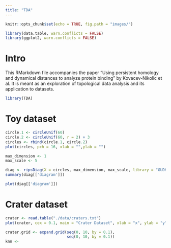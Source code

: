 ```yaml
---
title: "TDA"
---
```


```r
knitr::opts_chunk$set(echo = TRUE, fig.path = "images/")
```

```r
library(data.table, warn.conflicts = FALSE)
library(ggplot2, warn.conflicts = FALSE)
```

# Intro

This RMarkdown file accompanies the paper "Using persistent homology and dynamical distances to analyze protein binding" by Kovacev-Nikolic et al.  It is meant as an exploration of topological data analysis and its application to datasets.

```r
library(TDA)
```

# Toy dataset

```r
circle.1 <- circleUnif(60)
circle.2 <- circleUnif(60, r = 2) + 3
circles <- rbind(circle.1, circle.2)
plot(circles, pch = 16, xlab = "",ylab = "")
```

```r
max_dimension <- 1
max_scale <- 5
```

```r
diag <- ripsDiag(X = circles, max_dimension, max_scale, library = "GUDHI", printProgress = FALSE)
summary(diag[['diagram']])
```

```r
plot(diag[['diagram']])
```

# Crater dataset

```r
crater <- read.table("./data/craters.txt")
plot(crater, cex = 0.1, main = "Crater Dataset", xlab = "x", ylab = "y")
```

```r
crater.grid <- expand.grid(seq(0, 10, by = 0.1),
                           seq(0, 10, by = 0.1))
knn <- 
```
